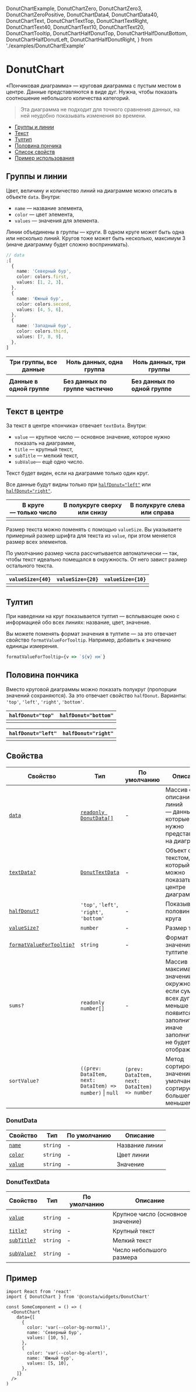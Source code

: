   DonutChartExample,
  DonutChartZero,
  DonutChartZero3,
  DonutChartZeroPositive,
  DonutChartData4,
  DonutChartData40,
  DonutChartText,
  DonutChartTextTop,
  DonutChartTextRight,
  DonutChartText40,
  DonutChartText10,
  DonutChartText20,
  DonutChartTooltip,
  DonutChartHalfDonutTop,
  DonutChartHalfDonutBottom,
  DonutChartHalfDonutLeft,
  DonutChartHalfDonutRight,
} from './examples/DonutChartExample'

# DonutChart

«Пончиковая диаграмма» — круговая диаграмма с пустым местом в центре. Данные представляются в виде дуг.
Нужна, чтобы показать соотношение небольшого количества категорий.

> Эта диаграмма не подходит для точного сравнения данных, на ней неудобно показывать изменения во времени.

- [Группы и линии](#группы-и-линии)
- [Текст](#текст-в-центре)
- [Тултип](#тултип)
- [Половина пончика](#половина-пончика)
- [Список свойств](#свойства)
- [Пример использования](#пример)

## Группы и линии

Цвет, величину и количество линий на диаграмме можно описать в объекте `data`. Внутри:

- `name` — название элемента,
- `color` — цвет элемента,
- `values` — значения для элемента.

Линии объединены в группы — круги. В одном круге может быть одна или несколько линий.
Кругов тоже может быть несколько, максимум 3 (иначе диаграмму будет
сложно воспринимать).

```ts
// data
;[
  {
    name: 'Северный бур',
    color: colors.first,
    values: [1, 2, 3],
  },
  {
    name: 'Южный бур',
    color: colors.second,
    values: [4, 5, 6],
  },
  {
    name: 'Западный бур',
    color: colors.third,
    values: [7, 8, 9],
  },
]
```

| Три группы, все данные      | Ноль данных, одна группа          | Ноль данных, три группы        |
| --------------------------- | --------------------------------- | ------------------------------ |
| <DonutChartExample />       | <DonutChartZero />                | <DonutChartZero3 />            |
| **Данные в одной группе**   | **Без данных по группе частично** | **Без данных по одной группе** |
| <DonutChartZeroPositive  /> | <DonutChartData4  />              | <DonutChartData40  />          |

## Текст в центре

За текст в центре «пончика» отвечает `textData`. Внутри:

- `value` — крупное число — основное значение, которое нужно показать на диаграмме,
- `title` — крупный текст,
- `subTitle` — мелкий текст,
- `subValue`— ещё одно число.

Текст будет виден, если на диаграмме только один круг.

Все данные будут видны только при [`halfDonut="left"`](#половина-пончика) или [`halfDonut="right"`](#половина-пончика).

| В круге — только число | В полукруге сверху или снизу | В полукруге слева или справа |
| ---------------------- | ---------------------------- | ---------------------------- |
| <DonutChartText />     | <DonutChartTextTop />        | <DonutChartTextRight />      |

Размер текста можно поменять с помощью `valueSize`.
Вы указываете примерный размер шрифта для текста из `value`, при этом меняется размер всех элементов.

По умолчанию размер числа рассчитывается автоматически — так, чтобы текст идеально
помещался в окружность. От него завист размер остального текста.

| `valueSize={40}`     | `valueSize={20}`     | `valueSize={10}`     |
| -------------------- | -------------------- | -------------------- |
| <DonutChartText40 /> | <DonutChartText20 /> | <DonutChartText10 /> |

## Тултип

При наведении на круг показывается тултип — всплывающее окно с информацией
обо всех линиях: название, цвет, значение.

Вы можете поменять формат значения в тултипе — за это отвечает свойство `formatValueForTooltip`.
Например, добавить к значению единицы измерения.

<DonutChartTooltip />

```ts
formatValueForTooltip={v => `${v} км`}
```

## Половина пончика

Вместо круговой диаграммы можно показать полукруг (пропорции значений сохраняются).
За это отвечает свойство `halfDonut`. Варианты: `'top'`, `'left'`, `'right'`, `'bottom'`.

| `halfDonut="top"`          | `halfDonut="bottom"`          |
| -------------------------- | ----------------------------- |
| <DonutChartHalfDonutTop /> | <DonutChartHalfDonutBottom /> |

| `halfDonut="left"`          | `halfDonut="right"`          |
| --------------------------- | ---------------------------- |
| <DonutChartHalfDonutLeft /> | <DonutChartHalfDonutRight /> |

## Свойства

| Свойство                            | Тип                                                      | По умолчанию                                 | Описание                                                                                                                                    |
| ----------------------------------- | -------------------------------------------------------- | -------------------------------------------- | ------------------------------------------------------------------------------------------------------------------------------------------- |
| [`data`](#группы-и-линии)           | [`readonly DonutData[]`](#donutdata)                     | -                                            | Массив с описанием линий — данных, которые нужно представить на диаграмме                                                                   |
| [`textData?`](#текст-в-центре)      | [`DonutTextData`](#donuttextdata)                        | -                                            | Объект с текстом, который можно показать в центре диаграммы                                                                                 |
| [`halfDonut?`](#половина-пончика)   | `'top'`, `'left'`, `'right'`, `'bottom'`                 | -                                            | Показывает половинку круга                                                                                                                  |
| [`valueSize?`](#текст-в-центре)     | `number`                                                 | -                                            | Размер текста                                                                                                                               |
| [`formatValueForTooltip?`](#тултип) | `string`                                                 | -                                            | Формат значения в тултипе                                                                                                                   |
| `sums?`                             | `readonly number[]`                                      | -                                            | Массив максимальных значений для окружности, если сумма всех дуг будет меньше появится заполнитель, иначе заполнитель не будет отображаться |
| `sortValue?`                        | `((prev: DataItem, next: DataItem) => number)` \| `null` | `(prev: DataItem, next: DataItem) => number` | Метод сортировки значений, по умолчанию сортирует от большего к меньшему                                                                    |

### DonutData

| Свойство                   | Тип      | По умолчанию | Описание       |
| -------------------------- | -------- | ------------ | -------------- |
| [`name`](#группы-и-линии)  | `string` | -            | Название линии |
| [`color`](#группы-и-линии) | `string` | -            | Цвет линии     |
| [`value`](#группы-и-линии) | `string` | -            | Значение       |

### DonutTextData

| Свойство                       | Тип      | По умолчанию | Описание                          |
| ------------------------------ | -------- | ------------ | --------------------------------- |
| [`value`](#текст-в-центре)     | `string` | -            | Крупное число (основное значение) |
| [`title?`](#текст-в-центре)    | `string` | -            | Крупный текст                     |
| [`subTitle?`](#текст-в-центре) | `string` | -            | Мелкий текст                      |
| [`subValue?`](#текст-в-центре) | `string` | -            | Число небольшого размера          |

## Пример

```tsx
import React from 'react'
import { DonutChart } from '@consta/widgets/DonutChart'

const SomeComponent = () => (
  <DonutChart
    data={[
      {
        color: 'var(--color-bg-normal)',
        name: 'Северный бур',
        values: [10, 5],
      },
      {
        color: 'var(--color-bg-alert)',
        name: 'Южный бур',
        values: [5, 10],
      },
    ]}
  />
)
```
